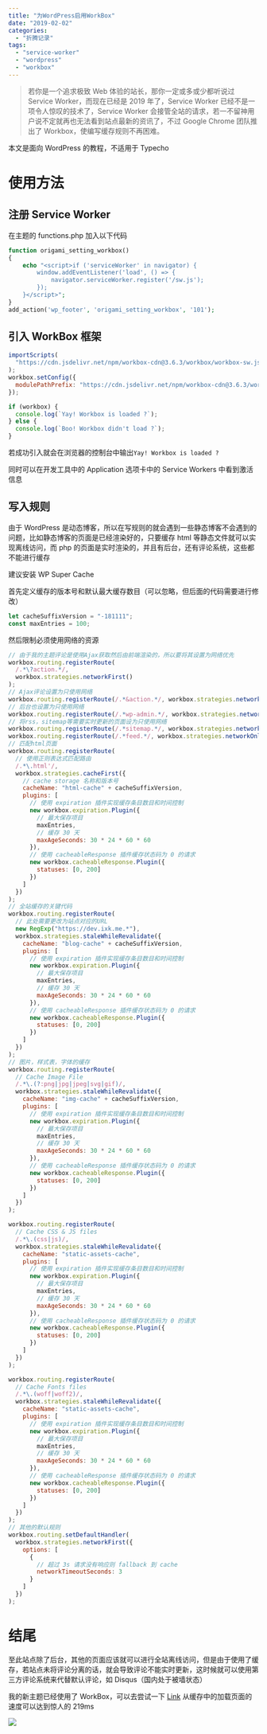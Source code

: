 ```yaml
---
title: "为WordPress启用WorkBox"
date: "2019-02-02"
categories:
  - "折腾记录"
tags:
  - "service-worker"
  - "wordpress"
  - "workbox"
---
```


> 若你是一个追求极致 Web 体验的站长，那你一定或多或少都听说过 Service Worker，而现在已经是 2019 年了，Service Worker 已经不是一项令人惊叹的技术了，Service Worker 会接管全站的请求，若一不留神用户说不定就再也无法看到站点最新的资讯了，不过 Google Chrome 团队推出了 Workbox，使编写缓存规则不再困难。

本文是面向 WordPress 的教程，不适用于 Typecho

# 使用方法

## 注册 Service Worker

在主题的 functions.php 加入以下代码

```php
function origami_setting_workbox()
{
    echo "<script>if ('serviceWorker' in navigator) {
        window.addEventListener('load', () => {
            navigator.serviceWorker.register('/sw.js');
        });
    }</script>";
}
add_action('wp_footer', 'origami_setting_workbox', '101');
```

## 引入 WorkBox 框架

```javascript
importScripts(
  "https://cdn.jsdelivr.net/npm/workbox-cdn@3.6.3/workbox/workbox-sw.js"
);
workbox.setConfig({
  modulePathPrefix: "https://cdn.jsdelivr.net/npm/workbox-cdn@3.6.3/workbox/"
});

if (workbox) {
  console.log(`Yay! Workbox is loaded ?`);
} else {
  console.log(`Boo! Workbox didn't load ?`);
}
```

若成功引入就会在浏览器的控制台中输出`Yay! Workbox is loaded ?`

同时可以在开发工具中的 Application 选项卡中的 Service Workers 中看到激活信息

## 写入规则

由于 WordPress 是动态博客，所以在写规则的就会遇到一些静态博客不会遇到的问题，比如静态博客的页面是已经渲染好的，只要缓存 html 等静态文件就可以实现离线访问，而 php 的页面是实时渲染的，并且有后台，还有评论系统，这些都不能进行缓存

建议安装 WP Super Cache

首先定义缓存的版本号和默认最大缓存数目（可以忽略，但后面的代码需要进行修改）

```javascript
let cacheSuffixVersion = "-181111";
const maxEntries = 100;
```

然后限制必须使用网络的资源

```javascript
// 由于我的主题评论是使用Ajax获取然后由前端渲染的，所以要将其设置为网络优先
workbox.routing.registerRoute(
  /.*\?action.*/,
  workbox.strategies.networkFirst()
);
// Ajax评论设置为只使用网络
workbox.routing.registerRoute(/.*&action.*/, workbox.strategies.networkOnly());
// 后台也设置为只使用网络
workbox.routing.registerRoute(/.*wp-admin.*/, workbox.strategies.networkOnly());
// 将rss，sitemap等需要实时更新的页面设为只使用网络
workbox.routing.registerRoute(/.*sitemap.*/, workbox.strategies.networkOnly());
workbox.routing.registerRoute(/.*feed.*/, workbox.strategies.networkOnly());
// 匹配html页面
workbox.routing.registerRoute(
  // 使用正则表达式匹配路由
  /.*\.html'/,
  workbox.strategies.cacheFirst({
    // cache storage 名称和版本号
    cacheName: "html-cache" + cacheSuffixVersion,
    plugins: [
      // 使用 expiration 插件实现缓存条目数目和时间控制
      new workbox.expiration.Plugin({
        // 最大保存项目
        maxEntries,
        // 缓存 30 天
        maxAgeSeconds: 30 * 24 * 60 * 60
      }),
      // 使用 cacheableResponse 插件缓存状态码为 0 的请求
      new workbox.cacheableResponse.Plugin({
        statuses: [0, 200]
      })
    ]
  })
);
// 全站缓存的关键代码
workbox.routing.registerRoute(
  // 此处需要更改为站点对应的URL
  new RegExp("https://dev.ixk.me.*"),
  workbox.strategies.staleWhileRevalidate({
    cacheName: "blog-cache" + cacheSuffixVersion,
    plugins: [
      // 使用 expiration 插件实现缓存条目数目和时间控制
      new workbox.expiration.Plugin({
        // 最大保存项目
        maxEntries,
        // 缓存 30 天
        maxAgeSeconds: 30 * 24 * 60 * 60
      }),
      // 使用 cacheableResponse 插件缓存状态码为 0 的请求
      new workbox.cacheableResponse.Plugin({
        statuses: [0, 200]
      })
    ]
  })
);
// 图片，样式表，字体的缓存
workbox.routing.registerRoute(
  // Cache Image File
  /.*\.(?:png|jpg|jpeg|svg|gif)/,
  workbox.strategies.staleWhileRevalidate({
    cacheName: "img-cache" + cacheSuffixVersion,
    plugins: [
      // 使用 expiration 插件实现缓存条目数目和时间控制
      new workbox.expiration.Plugin({
        // 最大保存项目
        maxEntries,
        // 缓存 30 天
        maxAgeSeconds: 30 * 24 * 60 * 60
      }),
      // 使用 cacheableResponse 插件缓存状态码为 0 的请求
      new workbox.cacheableResponse.Plugin({
        statuses: [0, 200]
      })
    ]
  })
);

workbox.routing.registerRoute(
  // Cache CSS & JS files
  /.*\.(css|js)/,
  workbox.strategies.staleWhileRevalidate({
    cacheName: "static-assets-cache",
    plugins: [
      // 使用 expiration 插件实现缓存条目数目和时间控制
      new workbox.expiration.Plugin({
        // 最大保存项目
        maxEntries,
        // 缓存 30 天
        maxAgeSeconds: 30 * 24 * 60 * 60
      }),
      // 使用 cacheableResponse 插件缓存状态码为 0 的请求
      new workbox.cacheableResponse.Plugin({
        statuses: [0, 200]
      })
    ]
  })
);

workbox.routing.registerRoute(
  // Cache Fonts files
  /.*\.(woff|woff2)/,
  workbox.strategies.staleWhileRevalidate({
    cacheName: "static-assets-cache",
    plugins: [
      // 使用 expiration 插件实现缓存条目数目和时间控制
      new workbox.expiration.Plugin({
        // 最大保存项目
        maxEntries,
        // 缓存 30 天
        maxAgeSeconds: 30 * 24 * 60 * 60
      }),
      // 使用 cacheableResponse 插件缓存状态码为 0 的请求
      new workbox.cacheableResponse.Plugin({
        statuses: [0, 200]
      })
    ]
  })
);
// 其他的默认规则
workbox.routing.setDefaultHandler(
  workbox.strategies.networkFirst({
    options: [
      {
        // 超过 3s 请求没有响应则 fallback 到 cache
        networkTimeoutSeconds: 3
      }
    ]
  })
);
```

# 结尾

至此站点除了后台，其他的页面应该就可以进行全站离线访问，但是由于使用了缓存，若站点未将评论分离的话，就会导致评论不能实时更新，这时候就可以使用第三方评论系统来代替默认评论，如 Disqus（国内处于被墙状态）

我的新主题已经使用了 WorkBox，可以去尝试一下 [Link](https://dev.ixk.me/) 从缓存中的加载页面的速度可以达到惊人的 219ms

![](https://blog.ixk.me/wp-content/uploads/2019/02/Snipaste_2019-02-02_20-50-46.png)
